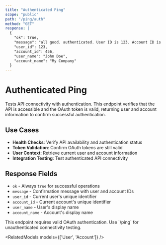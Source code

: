 ```yaml
---
title: "Authenticated Ping"
scope: "public"
path: "/ping/auth"
method: "GET"
response: |
  {
    "ok": true,
    "message": "all good. authenticated. User ID is 123. Account ID is 456",
    "user_id": 123,
    "account_id": 456,
    "user_name": "John Doe",
    "account_name": "My Company"
  }
---
```


# Authenticated Ping

Tests API connectivity with authentication. This endpoint verifies that the API is accessible and the OAuth token is valid, returning user and account information to confirm successful authentication.

## Use Cases

- **Health Checks**: Verify API availability and authentication status
- **Token Validation**: Confirm OAuth tokens are still valid
- **User Context**: Retrieve current user and account information
- **Integration Testing**: Test authenticated API connectivity

## Response Fields

- `ok` - Always `true` for successful operations
- `message` - Confirmation message with user and account IDs
- `user_id` - Current user's unique identifier
- `account_id` - Current account's unique identifier  
- `user_name` - User's display name
- `account_name` - Account's display name

<Callout type="info" title="Authentication Required">
This endpoint requires valid OAuth authentication. Use `/ping` for unauthenticated connectivity testing.
</Callout>

<RelatedModels models={['User', 'Account']} />